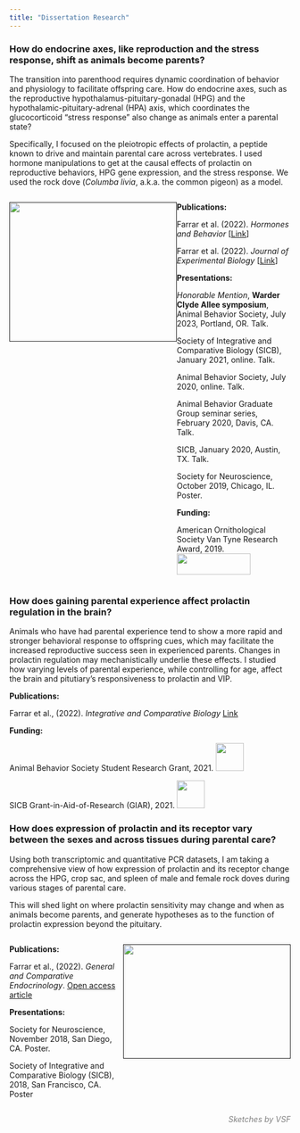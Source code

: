 ```yaml
---
title: "Dissertation Research"
---
```


### How do endocrine axes, like reproduction and the stress response, shift as animals become parents? {#custom}

The transition into parenthood requires dynamic coordination of behavior and physiology to facilitate offspring care. How do endocrine axes, such as the reproductive hypothalamus-pituitary-gonadal (HPG) and the hypothalamic-pituitary-adrenal (HPA) axis, which coordinates the glucocorticoid “stress response” also change as animals enter a parental state?

Specifically, I focused on the pleiotropic effects of prolactin, a peptide known to drive and maintain parental care across vertebrates. I used hormone manipulations to get at the causal effects of prolactin on reproductive behaviors, HPG gene expression, and the stress response. We used the rock dove (*Columba livia*, a.k.a. the common pigeon) as a model. 


:::: {style="display: flex;"}

::: {}
[![](data/pigeon_feeding_sketch_2.jpg){ width=300px height=250px}]()
:::

::: {}
**Publications:**

Farrar et al. (2022). *Hormones and Behavior* [[Link](https://www.sciencedirect.com/science/article/pii/S0018506X22001118)]

Farrar et al. (2022). *Journal of Experimental Biology* [[Link](https://journals.biologists.com/jeb/article/225/24/jeb244820/286198)]


**Presentations:**

*Honorable Mention*, **Warder Clyde Allee symposium**, Animal Behavior Society, July 2023, Portland, OR. Talk. 

Society of Integrative and Comparative Biology (SICB), January 2021, online. Talk.

Animal Behavior Society, July 2020, online. Talk. 

Animal Behavior Graduate Group seminar series, February 2020, Davis, CA. Talk. 

SICB, January 2020, Austin, TX. Talk. 

Society for Neuroscience, October 2019, Chicago, IL. Poster. 

**Funding:**

American Ornithological Society Van Tyne Research Award, 2019. 
[![](data/AOS_logo.png){ width=132px height=38px}](https://americanornithology.org/awards-grants/)
:::

::::

### How does gaining parental experience affect prolactin regulation in the brain?

Animals who have had parental experience tend to show a more rapid and stronger behavioral response to offspring cues, which may facilitate the increased reproductive success seen in experienced parents.  Changes in prolactin regulation may mechanistically underlie these effects. I studied how varying levels of parental experience, while controlling for age, affect the brain and pitutiary's responsiveness to prolactin and VIP. 

**Publications:**

Farrar et al., (2022). *Integrative and Comparative Biology* [Link](https://academic.oup.com/icb/advance-article/doi/10.1093/icb/icac017/6570575?login=true)


**Funding:**

Animal Behavior Society Student Research Grant, 2021. 
![](data/abs-logo.png){width=50px height=50px}

SICB Grant-in-Aid-of-Research (GIAR), 2021. 
![](data/sicb_logo.jpg){width=50px height=50px}

### How does expression of prolactin and its receptor vary between the sexes and across tissues during parental care?

Using both transcriptomic and quantitative PCR datasets, I am taking a comprehensive view of how expression of prolactin and its receptor change across the HPG, crop sac, and spleen of male and female rock doves during various stages of parental care. 

This will shed light on where prolactin sensitivity may change and when as animals become parents, and generate hypotheses as to the function of prolactin expression beyond the pituitary. 


:::: {style="display: flex;"}

::: {}
**Publications:**

Farrar et al., (2022). *General and Comparative Endocrinology*. [Open access article](https://www.sciencedirect.com/science/article/pii/S0016648021002331)

**Presentations:**

Society for Neuroscience, November 2018, San Diego, CA. Poster.  

Society of Integrative and Comparative Biology (SICB), 2018, San Francisco, CA. Poster
:::

::: {}
[![](data/pigeon_allopreening_sketch.png){ width=300px height=205px}]()
:::

::::

<span style="color: gray;">[*Sketches by VSF*]{style="float:right"}</span>
